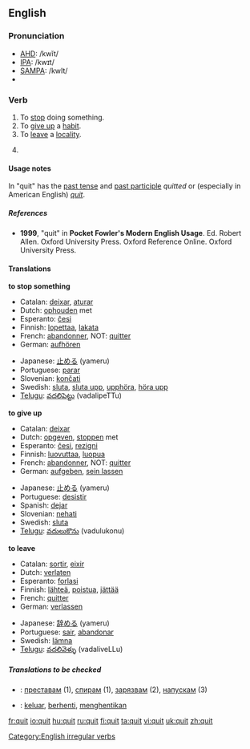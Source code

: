 ==English==

===Pronunciation===
*[[w:AHD|AHD]]: /kwĭt/
*[[w:IPA|IPA]]: /kwɪt/
*[[w:SAMPA|SAMPA]]: /kwIt/
*{{audio|en-us-quit.ogg|Audio (US)}}

===Verb===
{{en-verb|quits|quitting|quit}} {{US}}

{{en-verb|quits|quitting|'''quit''' ''or'' '''[[quitted]]'''}} {{CE}}
# To [[stop]] doing something.
# To [[give up]] a [[habit]].
# To [[leave]] a [[locality]].
# {{US}} {{past of|[[quit]]}}

====Usage notes====
In {{CE}} "quit" has the [[past tense]] and [[past participle]] ''quitted'' or (especially in American English) ''[[quit]]''.

=====References=====
*'''1999''', "quit" in '''Pocket Fowler's Modern English Usage'''.  Ed. Robert Allen.  Oxford University Press.  Oxford Reference Online.  Oxford University Press.

====Translations====
'''to stop something'''
{{top}}
*Catalan: [[deixar]], [[aturar]]
*Dutch: [[ophouden]] met
*Esperanto: [[ĉesi]]
*Finnish: [[lopettaa]], [[lakata]]
*French: [[abandonner]], NOT: [[quitter]]
*German: [[aufhören]]
{{mid}}
*Japanese: [[止める]] (yameru)
*Portuguese: [[parar]]
*Slovenian: [[končati]]
*Swedish: [[sluta]], [[sluta upp]], [[upphöra]], [[höra upp]]
*[[Telugu]]: [[వదలిపెట్టు]] (vadalipeTTu)
{{bottom}}

'''to give up'''
{{top}}
*Catalan: [[deixar]]
*Dutch: [[opgeven]], [[stoppen]] met
*Esperanto: [[ĉesi]], [[rezigni]]
*Finnish: [[luovuttaa]], [[luopua]]
*French: [[abandonner]], NOT: [[quitter]]
*German: [[aufgeben]], [[sein lassen]]
{{mid}}
*Japanese: [[止める]] (yameru)
*Portuguese: [[desistir]]
*Spanish: [[dejar]]
*Slovenian: [[nehati]]
*Swedish: [[sluta]]
*[[Telugu]]: [[వదులుకొను]] (vadulukonu)
{{bottom}}

'''to leave'''
{{top}}
*Catalan: [[sortir]], [[eixir]]
*Dutch: [[verlaten]]
*Esperanto: [[forlasi]]
*Finnish: [[lähteä]], [[poistua]], [[jättää]]
*French: [[quitter]]
*German: [[verlassen]]
{{mid}}
*Japanese: [[辞める]] (yameru)
*Portuguese: [[sair]], [[abandonar]]
*Swedish: [[lämna]]
*[[Telugu]]: [[వదలివెళ్ళు]] (vadaliveLLu)
{{bottom}}

=====Translations to be checked=====
{{checktrans}}
*{{ttbc|Bulgarian}}: [[преставам]] (1), [[спирам]] (1), [[зарязвам]] (2), [[напускам]] (3)
*{{ttbc|Indonesian}}: [[keluar]], [[henti|berhenti]], [[henti|menghentikan]]

[[Category:English irregular verbs]]

[[fr:quit]]
[[io:quit]]
[[hu:quit]]
[[ru:quit]]
[[fi:quit]]
[[ta:quit]]
[[vi:quit]]
[[uk:quit]]
[[zh:quit]]